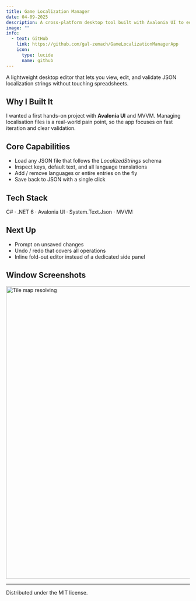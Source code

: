---
title: Game Localization Manager
date: 04-09-2025
description: A cross-platform desktop tool built with Avalonia UI to edit JSON-based localization files for games.
image: ""
info:
  - text: GitHub
    link: https://github.com/gal-zemach/GameLocalizationManagerApp
    icon:
      type: lucide
      name: github
---

A lightweight desktop editor that lets you view, edit, and validate JSON localization strings without touching spreadsheets.

## Why I Built It

I wanted a first hands-on project with **Avalonia UI** and MVVM. Managing localisation files is a real-world pain point, so the app focuses on fast iteration and clear validation.

## Core Capabilities

- Load any JSON file that follows the *LocalizedStrings* schema
- Inspect keys, default text, and all language translations
- Add / remove languages or entire entries on the fly
- Save back to JSON with a single click

## Tech Stack

C# · .NET 6 · Avalonia UI · System.Text.Json · MVVM

## Next Up

- Prompt on unsaved changes
- Undo / redo that covers all operations
- Inline fold-out editor instead of a dedicated side panel

## Window Screenshots

<div style={{ textAlign: "center" }}>
    <img src="/img/localization-manager-demo.gif" alt="Tile map resolving" width="800"/>
</div>

---

Distributed under the MIT license.